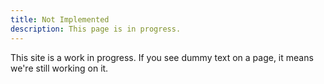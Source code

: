 ```yaml
---
title: Not Implemented
description: This page is in progress.
---
```


<Callout>

This site is a work in progress. If you see dummy text on a page, it means we're still working on it.

</Callout>
